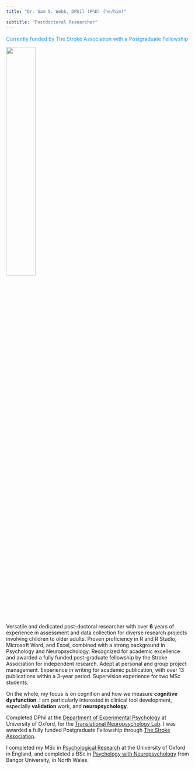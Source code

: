 ```yaml
---
title: "Dr. Sam S. Webb, DPhil (PhD) (he/him)"

subtitle: "Postdoctoral Researcher"
---
```


[Currently funded by The Stroke Association with a Postgraduate Fellowship]{style="color:dodgerblue"}

![](profilepic1.jpg){width="40%"}

Versatile and dedicated post-doctoral researcher with over **6** years of experience in assessment and data collection for diverse research projects involving children to older adults. Proven proficiency in R and R Studio, Microsoft Word, and Excel, combined with a strong background in Psychology and Neuropsychology. Recognized for academic excellence and awarded a fully funded post-graduate fellowship by the Stroke Association for independent research. Adept at personal and group project management. Experience in writing for academic publication, with over 13 publications within a 3-year period. Supervision experience for two MSc students. 

On the whole, my focus is on cognition and how we measure **cognitive dysfunction**. I am particularly interested in clinical tool development, especially **validation** work, and **neuropsychology**.

Completed DPhil at the [Department of Experimental Psychology](https://www.psy.ox.ac.uk/) at University of Oxford, for the [Translational Neuropsychology Lab](https://www.psy.ox.ac.uk/research/translational-neuropsychology). I was awarded a fully funded Postgraduate Fellowship through [The Stroke Association](https://www.stroke.org.uk). 

I completed my MSc in [Psychological Research](https://www.ox.ac.uk/admissions/graduate/courses/msc-psychological-research?wssl=1) at the University of Oxford in England, and completed a BSc in [Psychology with Neuropsychology](https://www.bangor.ac.uk/courses/undergraduate/C801-Psychology-with-Neuropsychology) from Bangor University, in North Wales.
